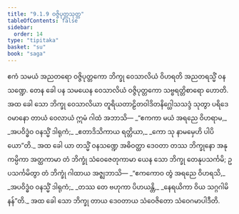 ```yaml
---
title: "9.1.9 ဝဇ္ဇိပုတ္တသုတ္တ"
tableOfContents: false
sidebar:
  order: 14
type: "tipitaka"
basket: "su"
book: "saga"
---
```



<DynamicBreadcrumb />

<Division number="229" book="saga">

<Paragraph number="1416" book="saga">
ဧကံ သမယံ အညတရော ဝဇ္ဇိပုတ္တကော ဘိက္ခု ဝေသာလိယံ ဝိဟရတိ အညတရသ္မိံ ဝနသဏ္ဍေ. တေန ခေါ ပန သမယေန ဝေသာလိယံ ဝဇ္ဇိပုတ္တကော သဗ္ဗရတ္တိစာရော ဟောတိ. အထ ခေါ သော ဘိက္ခု ဝေသာလိယာ တူရိယတာဠိတဝါဒိတနိဂ္ဃေါသသဒ္ဒံ သုတွာ ပရိဒေဝမာနော တာယံ ဝေလာယံ ဣမံ ဂါထံ အဘာသိ—
</Paragraph>

<Paragraph number="1417" type="verses" book="saga">
_“ဧကကာ မယံ အရညေ ဝိဟရာမ,_  
_အပဝိဒ္ဓံဝ ဝနသ္မိံ ဒါရုကံ;_  
_ဧတာဒိသိကာယ ရတ္တိယာ,_  
_ကော သု နာမမှေဟိ ပါပိယော”တိ._  

</Paragraph>

<Paragraph number="1418" book="saga">
အထ ခေါ ယာ တသ္မိံ ဝနသဏ္ဍေ အဓိဝတ္ထာ ဒေဝတာ တဿ ဘိက္ခုနော အနုကမ္ပိကာ အတ္ထကာမာ တံ ဘိက္ခုံ သံဝေဇေတုကာမာ ယေန သော ဘိက္ခု တေနုပသင်္ကမိ; ဥပသင်္ကမိတွာ တံ ဘိက္ခုံ ဂါထာယ အဇ္ဈဘာသိ—
</Paragraph>

<Paragraph number="1419" type="verses" book="saga">
_“ဧကကောဝ တွံ အရညေ ဝိဟရသိ,_  
_အပဝိဒ္ဓံဝ ဝနသ္မိံ ဒါရုကံ;_  
_တဿ တေ ဗဟုကာ ပိဟယန္တိ,_  
_နေရယိကာ ဝိယ သဂ္ဂဂါမိနန်”တိ._  

</Paragraph>

<Paragraph number="1420" book="saga">
အထ ခေါ သော ဘိက္ခု တာယ ဒေဝတာယ သံဝေဇိတော သံဝေဂမာပါဒီတိ.
</Paragraph>
</Division>